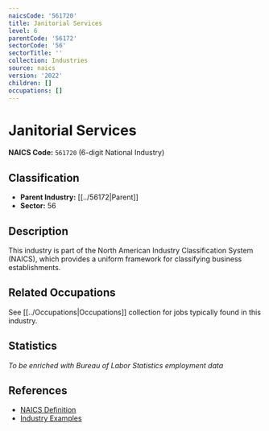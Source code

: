 ```yaml
---
naicsCode: '561720'
title: Janitorial Services
level: 6
parentCode: '56172'
sectorCode: '56'
sectorTitle: ''
collection: Industries
source: naics
version: '2022'
children: []
occupations: []
---
```

# Janitorial Services

**NAICS Code:** `561720` (6-digit National Industry)

## Classification

- **Parent Industry:** [[../56172|Parent]]
- **Sector:** 56

## Description

This industry is part of the North American Industry Classification System (NAICS), which provides a uniform framework for classifying business establishments.

## Related Occupations

See [[../Occupations|Occupations]] collection for jobs typically found in this industry.

## Statistics

*To be enriched with Bureau of Labor Statistics employment data*

## References

- [NAICS Definition](https://www.census.gov/naics/)
- [Industry Examples](https://www.census.gov/naics/2022NAICS/)
